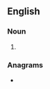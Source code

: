 {{also|air beds}}
==English==

===Noun===
{{head|en|noun form}}

# {{plural of|en|airbed}}

===Anagrams===
* {{anagrams|en|a=abdeirs|Beairds|abiders|bardies|barside|braised|darbies|sea bird|seabird|sidebar}}